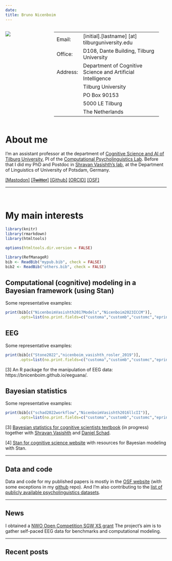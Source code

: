 ```yaml
---
date: 
title: Bruno Nicenboim
---
```


:::: {style="display: grid; grid-template-columns: 30% 65%; grid-column-gap: 1px; "}

::: {}
![](fig/s200_bruno.nicenboim.jpg)


:::

::: {}
-----------        -------------------------------------------
Email:             [initial].[lastname] [at] tilburguniversity.edu
Office:            D108, Dante Building, Tilburg University
Address:           Department of Cognitive Science and Artificial Intelligence
                   Tilburg University
                   PO Box 90153
                   5000 LE Tilburg
                   The Netherlands
-----------        -------------------------------------------

:::

::::
# About me

I'm an assistant professor at the department of [Cognitive Science and AI of Tilburg University](https://research.tilburguniversity.edu/en/persons/bruno-nicenboim), PI of the [Computational Psycholinguistics Lab](https://www.tilburguniversity.edu/about/schools/tshd/departments/dca/lab/computational-psycholinguistics). Before that I did my PhD and Postdoc in [Shravan Vasishth's lab](http://www.ling.uni-potsdam.de/~vasishth/), at the Department of Linguistics of University of Potsdam, Germany. 


<a rel="me" href="https://fediscience.org/@bruno_nicenboim">[Mastodon]</a>
[[~~Twitter~~]](https://twitter.com/bruno_nicenboim)
[[Github]](https://github.com/bnicenboim)
[[ORCID]](http://orcid.org/0000-0002-5176-3943)
[[OSF]](https://osf.io/cmist/#!)


---

<br />

# My main interests
```r
library(knitr)
library(rmarkdown)
library(htmltools)

options(htmltools.dir.version = FALSE)

library(RefManageR)
bib <- ReadBib("mypub.bib", check = FALSE)
bib2 <- ReadBib("others.bib", check = FALSE)
```

## Computational (cognitive) modeling in a Bayesian framework (using Stan)

Some representative examples:

```r
print(bib[c("NicenboimVasishth2017Models","Nicenboim2023ICCM")],
      .opts=list(no.print.fields=c("customa","customb","customc","eprint","issn")))

```

## EEG

Some representative examples:

```r
print(bib[c("Stone2022","nicenboim_vasishth_rosler_2019")],
      .opts=list(no.print.fields=c("customa","customb","customc","eprint","issn")))

```

[3] An R package for the manipulation of EEG data: https://bnicenboim.github.io/eeguana/. 


 
##  Bayesian statistics 

Some representative examples:

```r
print(bib[c("schad2022workflow","NicenboimVasishth2016llcII")],
      .opts=list(no.print.fields=c("customa","customb","customc","eprint","issn")))

```

[3] [Bayesian statistics for cognitive scientists textbook](https://bruno.nicenboim.me/bayescogsci) (in progress) together with [Shravan Vasishth](http://www.ling.uni-potsdam.de/~vasishth/) and [Daniel Schad](https://danielschad.github.io/). 


[4] [Stan for cognitive science website](https://cognitive-science-stan.github.io/) with resources for Bayesian modeling with Stan.

----

## Data and code

Data and code for my published papers  is mostly in the [OSF website](https://osf.io/cmist/) (with some exceptions in my [github](https://github.com/bnicenboim) repo). And I'm also contributing to the [list of publicly available psycholinguistics datasets](https://github.com/tmalsburg/PsychlingDatasets/wiki/A-directory-of-publicly-available-data-sets-from-psycholinguistic-studies). 

---

## News

<!-- The 57th Annual Meeting of the Society for Mathematical Psychology (MathPsych) and the 22nd International Conference on Cognitive Modeling (ICCM) will happen at Tilburg University, the Netherlands. The dates of the conference are July 19 to 22, 2024. (https://mathpsych.org/conference/15/). -->


I obtained a [NWO Open Competition SGW XS grant](https://www.nwo.nl/en/researchprogrammes/open-competition-ssh/granted-projects)  The project's aim is to gather self-paced EEG data for benchmarks and computational modeling.


<!-- Together with [Riccardo Fusaroli](https://fusaroli.weebly.com) and [Marieke van Vugt](https://mkvanvugt.wordpress.com/), we organized a Lorentz Centre "Cognitive Modeling of Complex behaviour" hands-on workshop in January 2024.  The core of the workshop was self-organized group work, where participants together tackle the modeling of a phenomenon of interest. See  -->
<!-- [here](https://www.lorentzcenter.nl/cognitive-modeling-of-complex-behavior.html). -->


---
##  Recent posts


<!-- <\!-- -------------- -\-> -->

<!-- - I'll be teaching at the  [The Third Potsdam Summer School on Statistical Methods for Linguistics and Psychology (SMLP)](https://vasishth.github.io/smlp2020/), University of Potsdam, Germany. **7-11th September, 2020**. -->

<!-- <br/> -->

